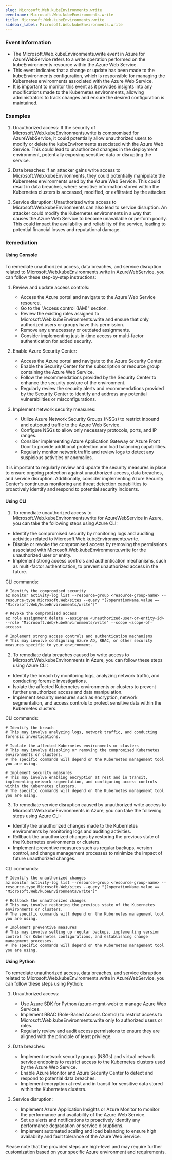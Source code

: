 ```yaml
--- 
slug: Microsoft.Web.kubeEnvironments.write
eventname: Microsoft.Web.kubeEnvironments.write
title: Microsoft.Web.kubeEnvironments.write
sidebar_label: Microsoft.Web.kubeEnvironments.write
---
```

                       
### Event Information

- The Microsoft.Web.kubeEnvironments.write event in Azure for AzureWebService refers to a write operation performed on the kubeEnvironments resource within the Azure Web Service.
- This event indicates that a change or update has been made to the kubeEnvironments configuration, which is responsible for managing the Kubernetes environments associated with the Azure Web Service.
- It is important to monitor this event as it provides insights into any modifications made to the Kubernetes environments, allowing administrators to track changes and ensure the desired configuration is maintained.


### Examples

1. Unauthorized access: If the security of Microsoft.Web.kubeEnvironments.write is compromised for AzureWebService, it could potentially allow unauthorized users to modify or delete the kubeEnvironments associated with the Azure Web Service. This could lead to unauthorized changes in the deployment environment, potentially exposing sensitive data or disrupting the service.

2. Data breaches: If an attacker gains write access to Microsoft.Web.kubeEnvironments, they could potentially manipulate the Kubernetes environments used by the Azure Web Service. This could result in data breaches, where sensitive information stored within the Kubernetes clusters is accessed, modified, or exfiltrated by the attacker.

3. Service disruption: Unauthorized write access to Microsoft.Web.kubeEnvironments can also lead to service disruption. An attacker could modify the Kubernetes environments in a way that causes the Azure Web Service to become unavailable or perform poorly. This could impact the availability and reliability of the service, leading to potential financial losses and reputational damage.

### Remediation

#### Using Console

To remediate unauthorized access, data breaches, and service disruption related to Microsoft.Web.kubeEnvironments.write in AzureWebService, you can follow these step-by-step instructions:

1. Review and update access controls:
   - Access the Azure portal and navigate to the Azure Web Service resource.
   - Go to the "Access control (IAM)" section.
   - Review the existing roles assigned to Microsoft.Web.kubeEnvironments.write and ensure that only authorized users or groups have this permission.
   - Remove any unnecessary or outdated assignments.
   - Consider implementing just-in-time access or multi-factor authentication for added security.

2. Enable Azure Security Center:
   - Access the Azure portal and navigate to the Azure Security Center.
   - Enable the Security Center for the subscription or resource group containing the Azure Web Service.
   - Follow the recommendations provided by the Security Center to enhance the security posture of the environment.
   - Regularly review the security alerts and recommendations provided by the Security Center to identify and address any potential vulnerabilities or misconfigurations.

3. Implement network security measures:
   - Utilize Azure Network Security Groups (NSGs) to restrict inbound and outbound traffic to the Azure Web Service.
   - Configure NSGs to allow only necessary protocols, ports, and IP ranges.
   - Consider implementing Azure Application Gateway or Azure Front Door to provide additional protection and load balancing capabilities.
   - Regularly monitor network traffic and review logs to detect any suspicious activities or anomalies.

It is important to regularly review and update the security measures in place to ensure ongoing protection against unauthorized access, data breaches, and service disruption. Additionally, consider implementing Azure Security Center's continuous monitoring and threat detection capabilities to proactively identify and respond to potential security incidents.

#### Using CLI

1. To remediate unauthorized access to Microsoft.Web.kubeEnvironments.write for AzureWebService in Azure, you can take the following steps using Azure CLI:

- Identify the compromised security by monitoring logs and auditing activities related to Microsoft.Web.kubeEnvironments.write.
- Disable or revoke the compromised access by removing the permissions associated with Microsoft.Web.kubeEnvironments.write for the unauthorized user or entity.
- Implement strong access controls and authentication mechanisms, such as multi-factor authentication, to prevent unauthorized access in the future.

CLI commands:
```
# Identify the compromised security
az monitor activity-log list --resource-group <resource-group-name> --resource-type Microsoft.Web/sites --query "[?operationName.value == 'Microsoft.Web/kubeEnvironments/write']"

# Revoke the compromised access
az role assignment delete --assignee <unauthorized-user-or-entity-id> --role "Microsoft.Web/kubeEnvironments/write" --scope <scope-of-access>

# Implement strong access controls and authentication mechanisms
# This may involve configuring Azure AD, RBAC, or other security measures specific to your environment.
```

2. To remediate data breaches caused by write access to Microsoft.Web.kubeEnvironments in Azure, you can follow these steps using Azure CLI:

- Identify the breach by monitoring logs, analyzing network traffic, and conducting forensic investigations.
- Isolate the affected Kubernetes environments or clusters to prevent further unauthorized access and data manipulation.
- Implement security measures such as encryption, network segmentation, and access controls to protect sensitive data within the Kubernetes clusters.

CLI commands:
```
# Identify the breach
# This may involve analyzing logs, network traffic, and conducting forensic investigations.

# Isolate the affected Kubernetes environments or clusters
# This may involve disabling or removing the compromised Kubernetes environments or clusters.
# The specific commands will depend on the Kubernetes management tool you are using.

# Implement security measures
# This may involve enabling encryption at rest and in transit, implementing network segmentation, and configuring access controls within the Kubernetes clusters.
# The specific commands will depend on the Kubernetes management tool you are using.
```

3. To remediate service disruption caused by unauthorized write access to Microsoft.Web.kubeEnvironments in Azure, you can take the following steps using Azure CLI:

- Identify the unauthorized changes made to the Kubernetes environments by monitoring logs and auditing activities.
- Rollback the unauthorized changes by restoring the previous state of the Kubernetes environments or clusters.
- Implement preventive measures such as regular backups, version control, and change management processes to minimize the impact of future unauthorized changes.

CLI commands:
```
# Identify the unauthorized changes
az monitor activity-log list --resource-group <resource-group-name> --resource-type Microsoft.Web/sites --query "[?operationName.value == 'Microsoft.Web/kubeEnvironments/write']"

# Rollback the unauthorized changes
# This may involve restoring the previous state of the Kubernetes environments or clusters.
# The specific commands will depend on the Kubernetes management tool you are using.

# Implement preventive measures
# This may involve setting up regular backups, implementing version control for Kubernetes configurations, and establishing change management processes.
# The specific commands will depend on the Kubernetes management tool you are using.
```

#### Using Python

To remediate unauthorized access, data breaches, and service disruption related to Microsoft.Web.kubeEnvironments.write in AzureWebService, you can follow these steps using Python:

1. Unauthorized access:
   - Use Azure SDK for Python (azure-mgmt-web) to manage Azure Web Services.
   - Implement RBAC (Role-Based Access Control) to restrict access to Microsoft.Web.kubeEnvironments.write only to authorized users or roles.
   - Regularly review and audit access permissions to ensure they are aligned with the principle of least privilege.

2. Data breaches:
   - Implement network security groups (NSGs) and virtual network service endpoints to restrict access to the Kubernetes clusters used by the Azure Web Service.
   - Enable Azure Monitor and Azure Security Center to detect and respond to potential data breaches.
   - Implement encryption at rest and in transit for sensitive data stored within the Kubernetes clusters.

3. Service disruption:
   - Implement Azure Application Insights or Azure Monitor to monitor the performance and availability of the Azure Web Service.
   - Set up alerts and notifications to proactively identify any performance degradation or service disruptions.
   - Implement automated scaling and load balancing to ensure high availability and fault tolerance of the Azure Web Service.

Please note that the provided steps are high-level and may require further customization based on your specific Azure environment and requirements.


 